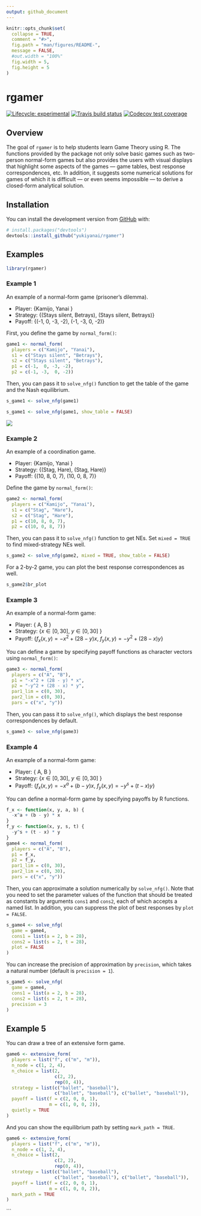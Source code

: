```yaml
---
output: github_document
---
```


<!-- README.md is generated from README.Rmd. Please edit that file -->

```r
knitr::opts_chunk$set(
  collapse = TRUE,
  comment = "#>",
  fig.path = "man/figures/README-",
  message = FALSE,
  #out.width = "100%"
  fig.width = 5,
  fig.height = 5
)
```

# rgamer

<!-- badges: start -->
[![Lifecycle: experimental](https://img.shields.io/badge/lifecycle-experimental-orange.svg)](https://www.tidyverse.org/lifecycle/#experimental)
[![Travis build status](https://travis-ci.org/yukiyanai/rgamer.svg?branch=master)](https://travis-ci.org/yukiyanai/rgamer)
[![Codecov test coverage](https://codecov.io/gh/yukiyanai/rgamer/branch/master/graph/badge.svg)](https://codecov.io/gh/yukiyanai/rgamer?branch=master)
<!-- badges: end -->

## Overview

The goal of `rgamer` is to help students learn Game Theory using R.
The functions provided by the package not only solve basic games such as two-person normal-form games but also provides the users with visual displays that highlight some aspects of the games --- game tables, best response correspondences, etc.
In addition, it suggests some numerical solutions for games of which it is difficult --- or even seems impossible --- to derive a closed-form analytical solution.


## Installation

<!--
#You can install the released version of rgamer from [CRAN](https://CRAN.R-project.org) with:
``` r
install.packages("rgamer")
```
-->

You can install the development version from [GitHub](https://github.com/) with:

``` r
# install.packages("devtools")
devtools::install_github("yukiyanai/rgamer")
```

## Examples

```r
library(rgamer)
```

### Example 1

An example of a normal-form game (prisoner's dilemma).

- Player: \{Kamijo, Yanai \}
- Strategy: \{(Stays silent, Betrays), (Stays silent, Betrays)\}
- Payoff: \{(-1, 0, -3, -2), (-1, -3, 0, -2)\}

First, you define the game by `normal_form()`:
```r
game1 <- normal_form(
  players = c("Kamijo", "Yanai"),
  s1 = c("Stays silent", "Betrays"), 
  s2 = c("Stays silent", "Betrays"), 
  p1 = c(-1,  0, -3, -2), 
  p2 = c(-1, -3,  0, -2))
```

Then, you can pass it to `solve_nfg()` function to get the table of the game and the Nash equilibrium.
```r
s_game1 <- solve_nfg(game1)
```
```r
s_game1 <- solve_nfg(game1, show_table = FALSE)
```
![](figs/eg1_table.png)

### Example 2

An example of a coordination game.

- Player: \{Kamijo, Yanai \}
- Strategy: \{(Stag, Hare), (Stag, Hare)\}
- Payoff: \{(10, 8, 0, 7), (10, 0, 8, 7)\}

Define the game by `normal_form()`:
```r
game2 <- normal_form(
  players = c("Kamijo", "Yanai"),
  s1 = c("Stag", "Hare"), 
  s2 = c("Stag", "Hare"), 
  p1 = c(10, 8, 0, 7), 
  p2 = c(10, 0, 8, 7))
```

Then, you can pass it to `solve_nfg()` function to get NEs. Set `mixed = TRUE` to find mixed-strategy NEs well.
```r
s_game2 <- solve_nfg(game2, mixed = TRUE, show_table = FALSE)
```

For a 2-by-2 game, you can plot the best response correspondences as well.
```r
s_game2$br_plot
```



### Example 3

An example of a normal-form game:

- Player: \{ A, B \}
- Strategy: \{$x \in [0, 30]$, $y \in [0, 30]$ \}
- Payoff: \{$f_x(x, y) = -x^2 + (28 - y)x$, $f_y(x, y) = -y^2 + (28 - x) y$\}

You can define a game by specifying payoff functions as character vectors using `normal_form()`:
```r
game3 <- normal_form(
  players = c("A", "B"),
  p1 = "-x^2 + (28 - y) * x",
  p2 = "-y^2 + (28 - x) * y",
  par1_lim = c(0, 30),
  par2_lim = c(0, 30),
  pars = c("x", "y"))
```

Then, you can pass it to `solve_nfg()`, which displays the best response correspondences by default.
```r
s_game3 <- solve_nfg(game3)
```


### Example 4

An example of a normal-form game:

- Player: \{ A, B \}
- Strategy: \{$x \in [0, 30]$, $y \in [0, 30]$ \}
- Payoff: \{$f_x(x, y) = -x^a + (b - y)x$, $f_y(x, y) = -y^s + (t - x) y$\}

You can define a normal-form game by specifying payoffs by R functions.
```r
f_x <- function(x, y, a, b) {
  -x^a + (b - y) * x
}
f_y <- function(x, y, s, t) {
  -y^s + (t - x) * y
}
game4 <- normal_form(
  players = c("A", "B"),
  p1 = f_x,
  p2 = f_y,
  par1_lim = c(0, 30),
  par2_lim = c(0, 30),
  pars = c("x", "y"))
```

Then, you can approximate a solution numerically by `solve_nfg()`. Note that you need to set the parameter values of the function that should be treated as constants by arguments `cons1` and `cons2`, each of which accepts a named list. In addition, you can suppress the plot of best responses by `plot = FALSE`.
```r
s_game4 <- solve_nfg(
  game = game4,
  cons1 = list(a = 2, b = 28),
  cons2 = list(s = 2, t = 28),
  plot = FALSE
)
```

You can increase the precision of approximation by `precision`, which takes a natural number (default is `precision = 1`).
```r
s_game5 <- solve_nfg(
  game = game4,
  cons1 = list(a = 2, b = 28),
  cons2 = list(s = 2, t = 28),
  precision = 3
)
```


## Example 5

You can draw a tree of an extensive form game.
```r
game6 <- extensive_form(
  players = list("f", c("m", "m")),
  n_node = c(1, 2, 4),
  n_choice = list(2,
                  c(2, 2),
                  rep(0, 4)),
  strategy = list(c("ballet", "baseball"),
                  c("ballet", "baseball"), c("ballet", "baseball")),
  payoff = list(f = c(2, 0, 0, 1),
                m = c(1, 0, 0, 2)),
  quietly = TRUE
)
```

And you can show the equilibrium path by setting `mark_path = TRUE`.
```r
game6 <- extensive_form(
  players = list("f", c("m", "m")),
  n_node = c(1, 2, 4),
  n_choice = list(2,
                  c(2, 2),
                  rep(0, 4)),
  strategy = list(c("ballet", "baseball"),
                  c("ballet", "baseball"), c("ballet", "baseball")),
  payoff = list(f = c(2, 0, 0, 1),
                m = c(1, 0, 0, 2)),
  mark_path = TRUE
)
```
```



